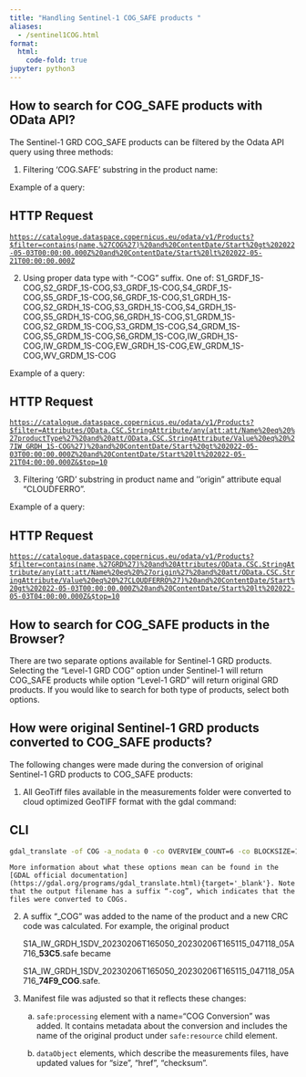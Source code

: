 ```yaml
---
title: "Handling Sentinel-1 COG_SAFE products "
aliases: 
  - /sentinel1COG.html
format:
  html:
    code-fold: true
jupyter: python3
---
```


## How to search for COG_SAFE products with OData API?

The Sentinel-1 GRD COG_SAFE products can be filtered by the Odata API query using three methods:

1.	Filtering ‘COG.SAFE’ substring in the product name:

Example of a query:

::: {.panel-tabset}

# HTTP Request

[`https://catalogue.dataspace.copernicus.eu/odata/v1/Products?$filter=contains(name,%27COG%27)%20and%20ContentDate/Start%20gt%202022-05-03T00:00:00.000Z%20and%20ContentDate/Start%20lt%202022-05-21T00:00:00.000Z`](https://catalogue.dataspace.copernicus.eu/odata/v1/Products?$filter=contains(name,%27COG%27)%20and%20ContentDate/Start%20gt%202022-05-03T00:00:00.000Z%20and%20ContentDate/Start%20lt%202022-05-21T00:00:00.000Z){target="_blank"}

:::

2.	Using proper data type with “-COG” suffix. One of: S1_GRDF_1S-COG,S2_GRDF_1S-COG,S3_GRDF_1S-COG,S4_GRDF_1S-COG,S5_GRDF_1S-COG,S6_GRDF_1S-COG,S1_GRDH_1S-COG,S2_GRDH_1S-COG,S3_GRDH_1S-COG,S4_GRDH_1S-COG,S5_GRDH_1S-COG,S6_GRDH_1S-COG,S1_GRDM_1S-COG,S2_GRDM_1S-COG,S3_GRDM_1S-COG,S4_GRDM_1S-COG,S5_GRDM_1S-COG,S6_GRDM_1S-COG,IW_GRDH_1S-COG,IW_GRDM_1S-COG,EW_GRDH_1S-COG,EW_GRDM_1S-COG,WV_GRDM_1S-COG

Example of a query:

::: {.panel-tabset}

# HTTP Request

[`https://catalogue.dataspace.copernicus.eu/odata/v1/Products?$filter=Attributes/OData.CSC.StringAttribute/any(att:att/Name%20eq%20%27productType%27%20and%20att/OData.CSC.StringAttribute/Value%20eq%20%27IW_GRDH_1S-COG%27)%20and%20ContentDate/Start%20gt%202022-05-03T00:00:00.000Z%20and%20ContentDate/Start%20lt%202022-05-21T04:00:00.000Z&$top=10`]( https://catalogue.dataspace.copernicus.eu/odata/v1/Products?$filter=Attributes/OData.CSC.StringAttribute/any(att:att/Name%20eq%20%27productType%27%20and%20att/OData.CSC.StringAttribute/Value%20eq%20%27IW_GRDH_1S-COG%27)%20and%20ContentDate/Start%20gt%202022-05-03T00:00:00.000Z%20and%20ContentDate/Start%20lt%202022-05-21T04:00:00.000Z&$top=10){target="_blank"}

:::

3.	Filtering ‘GRD’ substring in product name and ‘’origin” attribute equal “CLOUDFERRO”.

Example of a query:

::: {.panel-tabset}

# HTTP Request

[`https://catalogue.dataspace.copernicus.eu/odata/v1/Products?$filter=contains(name,%27GRD%27)%20and%20Attributes/OData.CSC.StringAttribute/any(att:att/Name%20eq%20%27origin%27%20and%20att/OData.CSC.StringAttribute/Value%20eq%20%27CLOUDFERRO%27)%20and%20ContentDate/Start%20gt%202022-05-03T00:00:00.000Z%20and%20ContentDate/Start%20lt%202022-05-03T04:00:00.000Z&$top=10`](https://catalogue.dataspace.copernicus.eu/odata/v1/Products?$filter=contains(name,%27GRD%27)%20and%20Attributes/OData.CSC.StringAttribute/any(att:att/Name%20eq%20%27origin%27%20and%20att/OData.CSC.StringAttribute/Value%20eq%20%27CLOUDFERRO%27)%20and%20ContentDate/Start%20gt%202022-05-03T00:00:00.000Z%20and%20ContentDate/Start%20lt%202022-05-03T04:00:00.000Z&$top=10){target="_blank"}

:::

## How to search for COG_SAFE products in the Browser?

There are two separate options available for Sentinel-1 GRD products. Selecting the “Level-1 GRD COG” option under Sentinel-1 will return COG_SAFE products while option “Level-1 GRD” will return  original GRD products. If you would like to search for both type of products, select both options.

## How were original Sentinel-1 GRD products converted to COG_SAFE products?

The following changes were made during the conversion of original Sentinel-1 GRD products to COG_SAFE products:

1.	All GeoTiff files available in the measurements folder were converted to cloud optimized GeoTIFF format with the gdal command:

::: {.panel-tabset}

# CLI

```bash
gdal_translate -of COG -a_nodata 0 -co OVERVIEW_COUNT=6 -co BLOCKSIZE=1024 -co BIGTIFF=NO -co OVERVIEW_RESAMPLING=RMS -co COMPRESS=ZSTD -co NUM_THREADS=ALL_CPUS -mo GRD_ORIGINAL_HEADER_SIZE=<original_header_size> -mo GRD_ORIGINAL_FOOTER_SIZE=<original_footer_size> <input_tiff>.tiff <input_tiff>-cog.tiff 
```
:::
    More information about what these options mean can be found in the [GDAL official documentation](https://gdal.org/programs/gdal_translate.html){target='_blank'}. Note that the output filename has a suffix “-cog”, which indicates that the files were converted to COGs.

2.	A suffix “_COG” was added to the name of the product and a new CRC code was calculated. For example, the original product 

    S1A_IW_GRDH_1SDV_20230206T165050_20230206T165115_047118_05A716_**53C5**.safe became 

    S1A_IW_GRDH_1SDV_20230206T165050_20230206T165115_047118_05A716_**74F9_COG**.safe.

3.	Manifest file was adjusted so that it reflects these changes:

    a.	`safe:processing` element with a name="COG Conversion" was added. It contains metadata about the conversion and includes the name of the original product under `safe:resource` child element.
    
    b.	`dataObject` elements, which describe the measurements files, have updated values for “size”, “href”, “checksum”.
